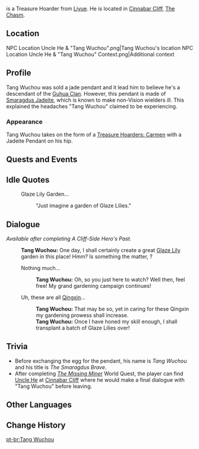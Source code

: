 {{Meta
|missing_NPC_profile  = yes
}}
{{Character Infobox
|image            = NPC Tang Wuchou.png
|type             = Open-World NPC
|name             = Tang Wuchou
|region           = Liyue
|location         = Liyue
|affiliation      = Treasure Hoarders
|title            = The Smaragdus Brave?
|title2           = (Self-Proclaimed) Guhua Hero
}}
{{Lang|'''Tang Wuchou'''|zh=唐无仇|zh_rm=Táng Wúchóu}} is a Treasure Hoarder from [[Liyue]]. He is located in [[Cinnabar Cliff]], [[The Chasm (Area)|The Chasm]].

==Location==
<gallery>
NPC Location Uncle He & "Tang Wuchou".png|Tang Wuchou's location
NPC Location Uncle He & "Tang Wuchou" Context.png|Additional context
</gallery>

==Profile==
<!-- detailed story/lore information goes here -->
Tang Wuchou was sold a jade pendant and it lead him to believe he's a descendant of the [[Guhua Clan]]. However, this pendant is made of [[Smaragdus Jadeite]], which is known to make non-Vision wielders ill. This explained the headaches "Tang Wuchou" claimed to be experiencing.

===Appearance===
Tang Wuchou takes on the form of a [[Treasure Hoarders: Carmen]] with a Jadeite Pendant on his hip.

==Quests and Events==
{{Quests and Events|Tang Wuchou}}

==Idle Quotes==
{{Dialogue Start}}
: {{DIcon|Idle}} Glaze Lily Garden...
:: {{A|VO Tang Wuchou 01.ogg}} "Just imagine a garden of Glaze Lilies."
{{Dialogue End}}

==Dialogue==
''Available after completing A Cliff-Side Hero's Past.''
{{Dialogue Start}}
:'''Tang Wuchou:''' One day, I shall certainly create a great [[Glaze Lily]] garden in this place! Hmm? Is something the matter, {{Traveler}}?
:{{DIcon}} Nothing much...
::'''Tang Wuchou:''' Oh, so you just here to watch? Well then, feel free! My grand gardening campaign continues!
:{{DIcon}} Uh, these are all [[Qingxin]]...
::'''Tang Wuchou:''' That may be so, yet in caring for these Qingxin my gardening prowess shall increase.
::'''Tang Wuchou:''' Once I have honed my skill enough, I shall transplant a batch of Glaze Lilies over!
{{Dialogue End}}

==Trivia==
*Before exchanging the egg for the pendant, his name is ''Tang Wuchou'' and his title is ''The Smaragdus Brave''.
*After completing ''[[The Missing Miner]]'' World Quest, the player can find [[Uncle He]] at [[Cinnabar Cliff]] where he would make a final dialogue with "Tang Wuchou" before leaving.

==Other Languages==
{{Other Languages|default_hidden=1
|en      = Tang Wuchou
|zhs     = 唐无仇
|zhs_rm  = Táng Wúchóu
|zht     = 唐無仇
|zht_rm  = Táng Wúchóu
|ja      = 唐無仇
|ja_rm   = Tou Bukyuu
|ko      = 당< >무적
|es      = Tang Wuchou
|fr      = Tang Wuchou
|ru      = Тан Учоу
|th      = Tang Wuchou
|vi      = Tang Wuchou
|de      = Tang der Unbesiegbare
|id      = Tang Wuchou
|pt      = Tang Wuchou
|tr      = Tang Wuchou
|it      = Tang Wuchou
}}

==Change History==
{{Change History|2.6}}

[[pt-br:Tang Wuchou]]